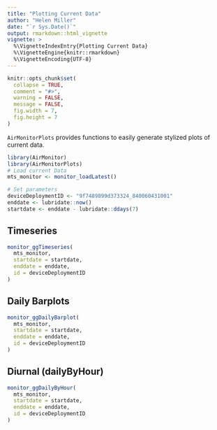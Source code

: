 ```yaml
---
title: "Plotting Current Data"
author: "Helen Miller"
date: "`r Sys.Date()`"
output: rmarkdown::html_vignette
vignette: >
  %\VignetteIndexEntry{Plotting Current Data}
  %\VignetteEngine{knitr::rmarkdown}
  %\VignetteEncoding{UTF-8}
---
```


```r
knitr::opts_chunk$set(
  collapse = TRUE,
  comment = "#>",
  warning = FALSE,
  message = FALSE,
  fig.width = 7,
  fig.height = 7
)
```

`AirMonitorPlots` provides functions to easily generate stylized plots of current data. 


```r
library(AirMonitor)
library(AirMonitorPlots)
# Load current Data
mts_monitor <- monitor_loadLatest()
```

```r
# Set parameters
deviceDeploymentID <- "9f7489899d373324_840060431001"
enddate <- lubridate::now()
startdate <- enddate - lubridate::ddays(7)
```

## Timeseries

```r
monitor_ggTimeseries(
  mts_monitor,
  startdate = startdate,
  enddate = enddate,
  id = deviceDeploymentID
)
```

## Daily Barplots

```r
monitor_ggDailyBarplot(
  mts_monitor,
  startdate = startdate,
  enddate = enddate,
  id = deviceDeploymentID
)
```

## Diurnal (dailyByHour)

```r
monitor_ggDailyByHour(
  mts_monitor,
  startdate = startdate,
  enddate = enddate,
  id = deviceDeploymentID
) 
```
